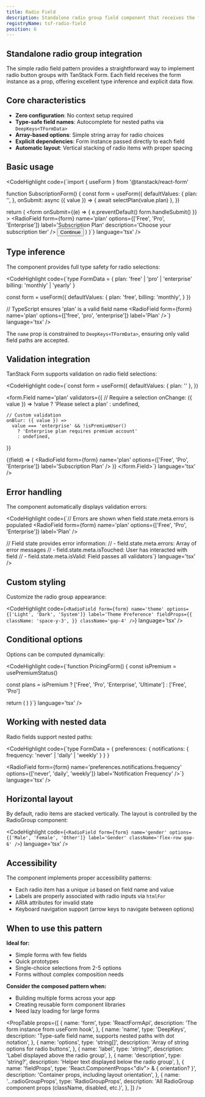 ```yaml
---
title: Radio Field
description: Standalone radio group field component that receives the form instance directly. Perfect for single-choice selections.
registryName: tsf-radio-field
position: 6
---
```


## Standalone radio group integration

The simple radio field pattern provides a straightforward way to implement radio button groups with TanStack Form. Each field receives the form instance as a prop, offering excellent type inference and explicit data flow.

## Core characteristics

- **Zero configuration**: No context setup required
- **Type-safe field names**: Autocomplete for nested paths via `DeepKeys<TFormData>`
- **Array-based options**: Simple string array for radio choices
- **Explicit dependencies**: Form instance passed directly to each field
- **Automatic layout**: Vertical stacking of radio items with proper spacing

## Basic usage

<CodeHighlight code={`import { useForm } from '@tanstack/react-form'

function SubscriptionForm() {
  const form = useForm({
    defaultValues: {
      plan: '',
    },
    onSubmit: async ({ value }) => {
      await selectPlan(value.plan)
    },
  })

  return (
    <form
      onSubmit={(e) => {
        e.preventDefault()
        form.handleSubmit()
      }}
    >
      <RadioField
        form={form}
        name='plan'
        options={['Free', 'Pro', 'Enterprise']}
        label='Subscription Plan'
        description='Choose your subscription tier'
      />
      <button type='submit'>Continue</button>
    </form>
  )
}`} language='tsx' />

## Type inference

The component provides full type safety for radio selections:

<CodeHighlight code={`type FormData = {
  plan: 'free' | 'pro' | 'enterprise'
  billing: 'monthly' | 'yearly'
}

const form = useForm<FormData>({
  defaultValues: {
    plan: 'free',
    billing: 'monthly',
  }
})

// TypeScript ensures 'plan' is a valid field name
<RadioField
  form={form}
  name='plan'
  options={['free', 'pro', 'enterprise']}
  label='Plan'
/>`} language='tsx' />

The `name` prop is constrained to `DeepKeys<TFormData>`, ensuring only valid field paths are accepted.

## Validation integration

TanStack Form supports validation on radio field selections:

<CodeHighlight code={`const form = useForm({
  defaultValues: { plan: '' },
})

<form.Field
  name='plan'
  validators={{
    // Require a selection
    onChange: ({ value }) =>
      !value ? 'Please select a plan' : undefined,

    // Custom validation
    onBlur: ({ value }) =>
      value === 'enterprise' && !isPremiumUser()
        ? 'Enterprise plan requires premium account'
        : undefined,
  }}
>
  {(field) => (
    <RadioField
      form={form}
      name='plan'
      options={['Free', 'Pro', 'Enterprise']}
      label='Subscription Plan'
    />
  )}
</form.Field>`} language='tsx' />

## Error handling

The component automatically displays validation errors:

<CodeHighlight code={`// Errors are shown when field.state.meta.errors is populated
<RadioField
  form={form}
  name='plan'
  options={['Free', 'Pro', 'Enterprise']}
  label='Plan'
/>

// Field state provides error information:
// - field.state.meta.errors: Array of error messages
// - field.state.meta.isTouched: User has interacted with field
// - field.state.meta.isValid: Field passes all validators`} language='tsx' />

## Custom styling

Customize the radio group appearance:

<CodeHighlight code={`<RadioField
  form={form}
  name='theme'
  options={['Light', 'Dark', 'System']}
  label='Theme Preference'
  fieldProps={{
    className: 'space-y-3',
  }}
  className='gap-4'
/>`} language='tsx' />

## Conditional options

Options can be computed dynamically:

<CodeHighlight code={`function PricingForm() {
  const isPremium = usePremiumStatus()

  const plans = isPremium
    ? ['Free', 'Pro', 'Enterprise', 'Ultimate']
    : ['Free', 'Pro']

  return (
    <RadioField
      form={form}
      name='plan'
      options={plans}
      label='Available Plans'
    />
  )
}`} language='tsx' />

## Working with nested data

Radio fields support nested paths:

<CodeHighlight code={`type FormData = {
  preferences: {
    notifications: {
      frequency: 'never' | 'daily' | 'weekly'
    }
  }
}

<RadioField
  form={form}
  name='preferences.notifications.frequency'
  options={['never', 'daily', 'weekly']}
  label='Notification Frequency'
/>`} language='tsx' />

## Horizontal layout

By default, radio items are stacked vertically. The layout is controlled by the RadioGroup component:

<CodeHighlight code={`<RadioField
  form={form}
  name='gender'
  options={['Male', 'Female', 'Other']}
  label='Gender'
  className='flex-row gap-6'
/>`} language='tsx' />

## Accessibility

The component implements proper accessibility patterns:

- Each radio item has a unique `id` based on field name and value
- Labels are properly associated with radio inputs via `htmlFor`
- ARIA attributes for invalid state
- Keyboard navigation support (arrow keys to navigate between options)

## When to use this pattern

**Ideal for:**
- Simple forms with few fields
- Quick prototypes
- Single-choice selections from 2-5 options
- Forms without complex composition needs

**Consider the composed pattern when:**
- Building multiple forms across your app
- Creating reusable form component libraries
- Need lazy loading for large forms

<ItemExamples registryName='tsf-radio-field' />

<PropTable props={[
  {
    name: 'form',
    type: 'ReactFormApi<TFormData>',
    description: 'The form instance from useForm hook',
  },
  {
    name: 'name',
    type: 'DeepKeys<TFormData>',
    description: 'Type-safe field name, supports nested paths with dot notation',
  },
  {
    name: 'options',
    type: 'string[]',
    description: 'Array of string options for radio buttons',
  },
  {
    name: 'label',
    type: 'string?',
    description: 'Label displayed above the radio group',
  },
  {
    name: 'description',
    type: 'string?',
    description: 'Helper text displayed below the radio group',
  },
  {
    name: 'fieldProps',
    type: 'React.ComponentProps<"div"> & { orientation? }',
    description: 'Container props, including layout orientation',
  },
  {
    name: '...radioGroupProps',
    type: 'RadioGroupProps',
    description: 'All RadioGroup component props (className, disabled, etc.)',
  },
]} />
